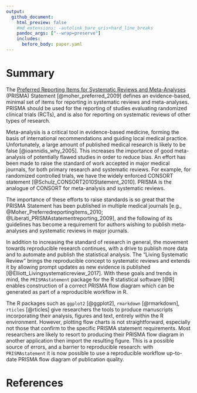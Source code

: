 ```yaml
---
output:
  github_document:
    html_preview: false
    #md_extensions: -autolink_bare_uris+hard_line_breaks
    pandoc_args: ["--wrap=preserve"]
    includes:
      before_body: paper.yaml
---
```

# Summary

The [Preferred Reporting Items for Systematic Reviews and Meta-Analyses](http://prisma-statement.org) (PRISMA) Statement  [@moher_preferred_2009] defines an evidence-based, minimal set of items for reporting in systematic reviews and meta-analyses. PRISMA should be used for the reporting of studies evaluating randomized clinical trials (RCTs), and is also for reporting on systematic reviews of other types of research.

Meta-analysis is a critical tool in evidence-based medicine, forming the basis of international recommendations and guiding local medical practice. Unfortunately, a large amount of published medical research is likely to be false [@ioannidis_why_2005]. This increases the importance of good meta-analysis of potentially flawed studies in order to reduce bias. An effort has been made to raise the standard of work accepted in major medical journals, for both primary research and systematic reviews. For example, for randomized controlled trials, we have the widely enforced CONSORT statement [@Schulz_CONSORT2010Statement_2010]. PRISMA is the analogue of CONSORT for meta-analysis and systematic reviews.

The importance of these efforts to raise standards is so great that the PRISMA Statement has been published in multiple medical journals [e.g., @Moher_Preferredreportingitems_2010; @Liberati_PRISMAstatementreporting_2009], and the following of its guidelines has become a requirement for authors wishing to publish meta-analyses and systematic reviews in major journals.

In addition to increasing the standard of research in general, the movement towards reproducible research continues, with a drive to publish more data and to automate and publish the statistical analysis. The "Living Systematic Review" brings the reproducible concept to systematic reviews and extends it by allowing prompt updates as new evidence is published [@Elliott_Livingsystematicreview_2017]. With these goals and trends in mind, the `PRISMAstatement` package for the R statistical software [@R] enables construction of a correct PRISMA flow diagram which can be generated as part of a reproducible workflow in R.

The R packages such as `ggplot2` [@ggplot2], `rmarkdown` [@rmarkdown], `rticles` [@rticles] give researchers the tools to produce manuscripts incorporating their analysis, figures and text, entirely within the R environment. However, plotting flow charts is not straightforward, especially not those that confirm to the specific PRISMA statement requirements. Most researchers are likely to resort to producing their PRISMA flow diagram in another application then import the resulting figure. This is a possible source of errors, and a barrier to reproducible research: with `PRISMAstatement` it is now possible to use a reproducible workflow up-to-date PRISMA flow diagram of publication quality.

# References
